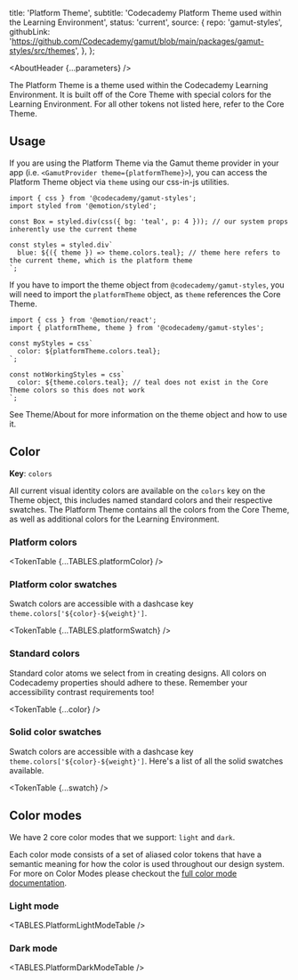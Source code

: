 


  title: 'Platform Theme',
  subtitle: 'Codecademy Platform Theme used within the Learning Environment',
  status: 'current',
  source: {
    repo: 'gamut-styles',
    githubLink:
      'https://github.com/Codecademy/gamut/blob/main/packages/gamut-styles/src/themes',
  },
};

<Meta title="Foundations/Theme/PlatformTheme" />

<AboutHeader {...parameters} />

The Platform Theme is a theme used within the Codecademy Learning Environment. It is built off of the Core Theme with special colors for the Learning Environment. For all other tokens not listed here, refer to the <LinkTo id="Foundations/Theme/CoreTheme">Core Theme</LinkTo>.

## Usage

If you are using the Platform Theme via the Gamut theme provider in your app (i.e. `<GamutProvider theme={platformTheme}>`), you can access the Platform Theme object via `theme` using our css-in-js utilities.
```tsx
import { css } from '@codecademy/gamut-styles';
import styled from '@emotion/styled';

const Box = styled.div(css({ bg: 'teal', p: 4 })); // our system props inherently use the current theme

const styles = styled.div`
  blue: ${({ theme }) => theme.colors.teal}; // theme here refers to the current theme, which is the platform theme
`;
```

If you have to import the theme object from `@codecademy/gamut-styles`, you will need to import the `platformTheme` object, as `theme` references the Core Theme.
```tsx
import { css } from '@emotion/react';
import { platformTheme, theme } from '@codecademy/gamut-styles';

const myStyles = css`
  color: ${platformTheme.colors.teal};
`;

const notWorkingStyles = css`
  color: ${theme.colors.teal}; // teal does not exist in the Core Theme colors so this does not work
`;
```

See <LinkTo id="Foundations/Theme/About">Theme/About</LinkTo> for more information on the theme object and how to use it.

## Color

**Key**: `colors`

All current visual identity colors are available on the `colors` key on the Theme object, this includes named standard colors and their respective swatches. The Platform Theme contains all the colors from the Core Theme, as well as additional colors for the Learning Environment.

### Platform colors

<TokenTable {...TABLES.platformColor} />

### Platform color swatches

Swatch colors are accessible with a dashcase key `theme.colors['${color}-${weight}']`.

<TokenTable {...TABLES.platformSwatch} />

### Standard colors

Standard color atoms we select from in creating designs. All colors on Codecademy properties should adhere to these. Remember your accessibility contrast requirements too!

<TokenTable {...color} />

### Solid color swatches

Swatch colors are accessible with a dashcase key `theme.colors['${color}-${weight}']`. Here's a list of all the solid swatches available.

<TokenTable {...swatch} />

## Color modes

We have 2 core color modes that we support: `light` and `dark`.

Each color mode consists of a set of aliased color tokens that have a semantic meaning for how the color is used throughout our design system. For more on Color Modes please checkout the [full color mode documentation](/?path=/docs/foundations-colormode--page).

### Light mode

<TABLES.PlatformLightModeTable />

### Dark mode

<TABLES.PlatformDarkModeTable />
